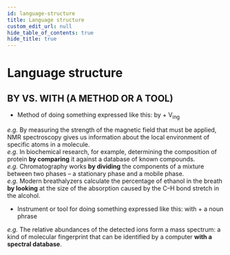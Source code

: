 ```yaml
---
id: language-structure
title: Language structure
custom_edit_url: null
hide_table_of_contents: true
hide_title: true
---
```



<Theme analyticalTechniques />

# Language structure

## BY VS. WITH (A METHOD OR A TOOL)

- Method of doing something expressed like this: <Highlight color="#1877F2">by + V<sub>ing</sub></Highlight>

<em>e.g.</em> By measuring the strength of the magnetic field that must be applied,
NMR spectroscopy gives us information about the local environment of specific atoms
in a molecule.
<br />
<em>e.g.</em> In biochemical research, for example, determining the composition
of protein <strong>by comparing</strong> it against a database of known
compounds.
<br />
<em>e.g.</em> Chromatography works <strong>by dividing</strong> the components of
a mixture between two phases – a stationary phase and a mobile phase.
<br />
<em>e.g.</em> Modern breathalyzers calculate the percentage of ethanol in the
breath <strong>by looking</strong> at the size of the absorption caused by the
C–H bond stretch in the alcohol.
<br />

- Instrument or tool for doing something expressed like this: <Highlight color="#1877F2">with + a noun phrase</Highlight>

_e.g._ The relative abundances of the detected ions form a mass spectrum: a kind of molecular fingerprint that can be identified by a computer **with a spectral database**.
